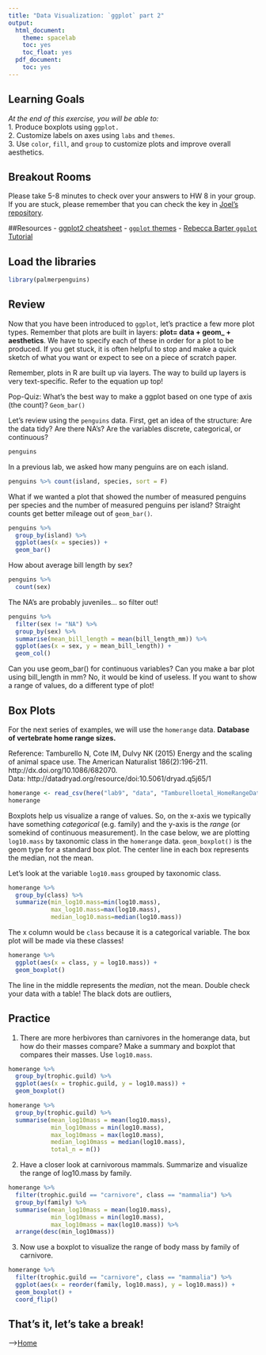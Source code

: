 ```yaml
---
title: "Data Visualization: `ggplot` part 2"
output:
  html_document:
    theme: spacelab
    toc: yes
    toc_float: yes
  pdf_document:
    toc: yes
---
```


## Learning Goals
*At the end of this exercise, you will be able to:*    
1. Produce boxplots using `ggplot.`  
2. Customize labels on axes using `labs` and `themes`.  
3. Use `color`, `fill`, and `group` to customize plots and improve overall aesthetics.  

## Breakout Rooms  
Please take 5-8 minutes to check over your answers to HW 8 in your group. If you are stuck, please remember that you can check the key in [Joel's repository](https://github.com/jmledford3115/BIS15LW2021_jledford).  

##Resources
- [ggplot2 cheatsheet](https://www.rstudio.com/wp-content/uploads/2015/03/ggplot2-cheatsheet.pdf)
- [`ggplot` themes](https://ggplot2.tidyverse.org/reference/ggtheme.html)
- [Rebecca Barter `ggplot` Tutorial](http://www.rebeccabarter.com/blog/2017-11-17-ggplot2_tutorial/)

## Load the libraries
```r
library(palmerpenguins)
```

## Review
Now that you have been introduced to `ggplot`, let's practice a few more plot types. Remember that plots are built in layers: **plot= data + geom_ + aesthetics**. We have to specify each of these in order for a plot to be produced. If you get stuck, it is often helpful to stop and make a quick sketch of what you want or expect to see on a piece of scratch paper.

Remember, plots in R are built up via layers. The way to build up layers is very text-specific. Refer to the equation up top!

Pop-Quiz: What's the best way to make a ggplot based on one type of axis (the count)? `Geom_bar()`

Let's review using the `penguins` data. First, get an idea of the structure: Are the data tidy? Are there NA's? Are the variables discrete, categorical, or continuous?
```r
penguins
```


In a previous lab, we asked how many penguins are on each island.
```r
penguins %>% count(island, species, sort = F)
```

What if we wanted a plot that showed the number of measured penguins per species and the number of measured penguins per island? Straight counts get better mileage out of `geom_bar()`.
```r
penguins %>% 
  group_by(island) %>% 
  ggplot(aes(x = species)) +
  geom_bar()
```

How about average bill length by sex?
```r
penguins %>% 
  count(sex)
```
The NA's are probably juveniles... so filter out!
```r
penguins %>%
  filter(sex != "NA") %>% 
  group_by(sex) %>% 
  summarise(mean_bill_length = mean(bill_length_mm)) %>%  
  ggplot(aes(x = sex, y = mean_bill_length)) +
  geom_col()
```

Can you use geom_bar() for continuous variables? Can you make a bar plot using bill_length in mm?
No, it would be kind of useless. If you want to show a range of values, do a different type of plot!

## Box Plots
For the next series of examples, we will use the `homerange` data.  **Database of vertebrate home range sizes.**   

Reference: Tamburello N, Cote IM, Dulvy NK (2015) Energy and the scaling of animal space use. The American Naturalist 186(2):196-211. http://dx.doi.org/10.1086/682070.  
Data: http://datadryad.org/resource/doi:10.5061/dryad.q5j65/1  

```r
homerange <- read_csv(here("lab9", "data", "Tamburelloetal_HomeRangeDatabase.csv"))
homerange
```

Boxplots help us visualize a range of values. So, on the x-axis we typically have something *categorical* (e.g. family) and the y-axis is the *range* (or somekind of continuous measurement). In the case below, we are plotting `log10.mass` by taxonomic class in the `homerange` data. `geom_boxplot()` is the geom type for a standard box plot. The center line in each box represents the median, not the mean.

Let's look at the variable `log10.mass` grouped by taxonomic class.
```r
homerange %>% 
  group_by(class) %>% 
  summarize(min_log10.mass=min(log10.mass),
            max_log10.mass=max(log10.mass),
            median_log10.mass=median(log10.mass))
```
The x column would be `class` because it is a categorical variable. The box plot will be made via these classes!

```r
homerange %>% 
  ggplot(aes(x = class, y = log10.mass)) +
  geom_boxplot()
```
The line in the middle represents the *median*, not the mean. Double check your data with a table! The black dots are outliers,

## Practice
1. There are more herbivores than carnivores in the homerange data, but how do their masses compare? Make a summary and boxplot that compares their masses. Use `log10.mass`.
```r
homerange %>% 
  group_by(trophic.guild) %>%
  ggplot(aes(x = trophic.guild, y = log10.mass)) +
  geom_boxplot()
```

```r
homerange %>% 
  group_by(trophic.guild) %>% 
  summarise(mean_log10mass = mean(log10.mass),
            min_log10mass = min(log10.mass),
            max_log10mass = max(log10.mass),
            median_log10mass = median(log10.mass),
            total_n = n())
```

2. Have a closer look at carnivorous mammals. Summarize and visualize the range of log10.mass by family.
```r
homerange %>% 
  filter(trophic.guild == "carnivore", class == "mammalia") %>%
  group_by(family) %>% 
  summarise(mean_log10mass = mean(log10.mass),
            min_log10mass = min(log10.mass),
            max_log10mass = max(log10.mass)) %>% 
  arrange(desc(min_log10mass))
```

3. Now use a boxplot to visualize the range of body mass by family of carnivore.
```r
homerange %>% 
  filter(trophic.guild == "carnivore", class == "mammalia") %>%
  ggplot(aes(x = reorder(family, log10.mass), y = log10.mass)) +
  geom_boxplot() +
  coord_flip()
```

## That's it, let's take a break!   

-->[Home](https://jmledford3115.github.io/datascibiol/)